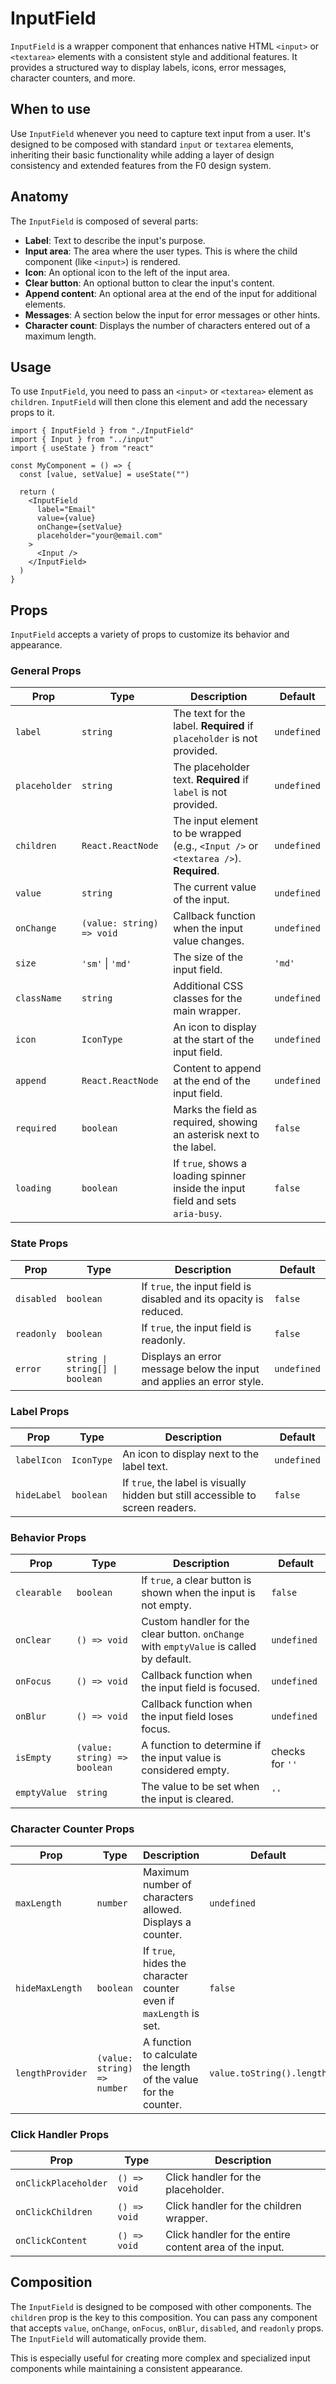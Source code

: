 
<Meta title="Components/InputField" />

# InputField

`InputField` is a wrapper component that enhances native HTML `<input>` or
`<textarea>` elements with a consistent style and additional features. It
provides a structured way to display labels, icons, error messages, character
counters, and more.

## When to use

Use `InputField` whenever you need to capture text input from a user. It's
designed to be composed with standard `input` or `textarea` elements, inheriting
their basic functionality while adding a layer of design consistency and
extended features from the F0 design system.

## Anatomy

The `InputField` is composed of several parts:

- **Label**: Text to describe the input's purpose.
- **Input area**: The area where the user types. This is where the child
  component (like `<input>`) is rendered.
- **Icon**: An optional icon to the left of the input area.
- **Clear button**: An optional button to clear the input's content.
- **Append content**: An optional area at the end of the input for additional
  elements.
- **Messages**: A section below the input for error messages or other hints.
- **Character count**: Displays the number of characters entered out of a
  maximum length.

## Usage

To use `InputField`, you need to pass an `<input>` or `<textarea>` element as
`children`. `InputField` will then clone this element and add the necessary
props to it.

```tsx
import { InputField } from "./InputField"
import { Input } from "../input"
import { useState } from "react"

const MyComponent = () => {
  const [value, setValue] = useState("")

  return (
    <InputField
      label="Email"
      value={value}
      onChange={setValue}
      placeholder="your@email.com"
    >
      <Input />
    </InputField>
  )
}
```

## Props

`InputField` accepts a variety of props to customize its behavior and
appearance.

### General Props

| Prop          | Type                      | Description                                                                          | Default     |
| ------------- | ------------------------- | ------------------------------------------------------------------------------------ | ----------- |
| `label`       | `string`                  | The text for the label. **Required** if `placeholder` is not provided.               | `undefined` |
| `placeholder` | `string`                  | The placeholder text. **Required** if `label` is not provided.                       | `undefined` |
| `children`    | `React.ReactNode`         | The input element to be wrapped (e.g., `<Input />` or `<textarea />`). **Required**. | `undefined` |
| `value`       | `string`                  | The current value of the input.                                                      | `undefined` |
| `onChange`    | `(value: string) => void` | Callback function when the input value changes.                                      | `undefined` |
| `size`        | `'sm'` \| `'md'`          | The size of the input field.                                                         | `'md'`      |
| `className`   | `string`                  | Additional CSS classes for the main wrapper.                                         | `undefined` |
| `icon`        | `IconType`                | An icon to display at the start of the input field.                                  | `undefined` |
| `append`      | `React.ReactNode`         | Content to append at the end of the input field.                                     | `undefined` |
| `required`    | `boolean`                 | Marks the field as required, showing an asterisk next to the label.                  | `false`     |
| `loading`     | `boolean`                 | If `true`, shows a loading spinner inside the input field and sets `aria-busy`.      | `false`     |

### State Props

| Prop       | Type                            | Description                                                           | Default     |
| ---------- | ------------------------------- | --------------------------------------------------------------------- | ----------- |
| `disabled` | `boolean`                       | If `true`, the input field is disabled and its opacity is reduced.    | `false`     |
| `readonly` | `boolean`                       | If `true`, the input field is readonly.                               | `false`     |
| `error`    | `string \| string[] \| boolean` | Displays an error message below the input and applies an error style. | `undefined` |

### Label Props

| Prop        | Type       | Description                                                                     | Default     |
| ----------- | ---------- | ------------------------------------------------------------------------------- | ----------- |
| `labelIcon` | `IconType` | An icon to display next to the label text.                                      | `undefined` |
| `hideLabel` | `boolean`  | If `true`, the label is visually hidden but still accessible to screen readers. | `false`     |

### Behavior Props

| Prop         | Type                         | Description                                                                             | Default         |
| ------------ | ---------------------------- | --------------------------------------------------------------------------------------- | --------------- |
| `clearable`  | `boolean`                    | If `true`, a clear button is shown when the input is not empty.                         | `false`         |
| `onClear`    | `() => void`                 | Custom handler for the clear button. `onChange` with `emptyValue` is called by default. | `undefined`     |
| `onFocus`    | `() => void`                 | Callback function when the input field is focused.                                      | `undefined`     |
| `onBlur`     | `() => void`                 | Callback function when the input field loses focus.                                     | `undefined`     |
| `isEmpty`    | `(value: string) => boolean` | A function to determine if the input value is considered empty.                         | checks for `''` |
| `emptyValue` | `string`                     | The value to be set when the input is cleared.                                          | `''`            |

### Character Counter Props

| Prop             | Type                        | Description                                                        | Default                   |
| ---------------- | --------------------------- | ------------------------------------------------------------------ | ------------------------- |
| `maxLength`      | `number`                    | Maximum number of characters allowed. Displays a counter.          | `undefined`               |
| `hideMaxLength`  | `boolean`                   | If `true`, hides the character counter even if `maxLength` is set. | `false`                   |
| `lengthProvider` | `(value: string) => number` | A function to calculate the length of the value for the counter.   | `value.toString().length` |

### Click Handler Props

| Prop                 | Type         | Description                                             |
| -------------------- | ------------ | ------------------------------------------------------- |
| `onClickPlaceholder` | `() => void` | Click handler for the placeholder.                      |
| `onClickChildren`    | `() => void` | Click handler for the children wrapper.                 |
| `onClickContent`     | `() => void` | Click handler for the entire content area of the input. |

## Composition

The `InputField` is designed to be composed with other components. The
`children` prop is the key to this composition. You can pass any component that
accepts `value`, `onChange`, `onFocus`, `onBlur`, `disabled`, and `readonly`
props. The `InputField` will automatically provide them.

This is especially useful for creating more complex and specialized input
components while maintaining a consistent appearance.
